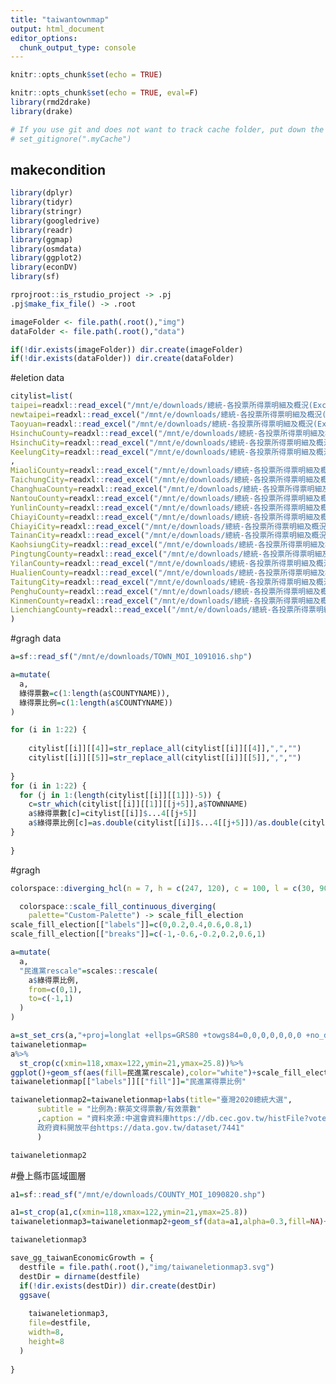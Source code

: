 ```yaml
---
title: "taiwantownmap"
output: html_document
editor_options: 
  chunk_output_type: console
---
```


```r
knitr::opts_chunk$set(echo = TRUE)
```

```r
knitr::opts_chunk$set(echo = TRUE, eval=F)
library(rmd2drake)
library(drake)

# If you use git and does not want to track cache folder, put down the following command:
# set_gitignore(".myCache")
```

## makecondition

```r
library(dplyr)
library(tidyr)
library(stringr)
library(googledrive)
library(readr)
library(ggmap)
library(osmdata)
library(ggplot2)
library(econDV)
library(sf)

rprojroot::is_rstudio_project -> .pj
.pj$make_fix_file() -> .root

imageFolder <- file.path(.root(),"img")
dataFolder <- file.path(.root(),"data")

if(!dir.exists(imageFolder)) dir.create(imageFolder)
if(!dir.exists(dataFolder)) dir.create(dataFolder)


```
#eletion data
```r
citylist=list(
taipei=readxl::read_excel("/mnt/e/downloads/總統-各投票所得票明細及概況(Excel檔)/總統-A05-2-候選人得票數一覽表(臺北市).xls"),
newtaipei=readxl::read_excel("/mnt/e/downloads/總統-各投票所得票明細及概況(Excel檔)/總統-A05-2-候選人得票數一覽表(新北市).xls"),
Taoyuan=readxl::read_excel("/mnt/e/downloads/總統-各投票所得票明細及概況(Excel檔)/總統-A05-2-候選人得票數一覽表(桃園市).xls"),
HsinchuCounty=readxl::read_excel("/mnt/e/downloads/總統-各投票所得票明細及概況(Excel檔)/總統-A05-2-候選人得票數一覽表(新竹縣).xls"),
HsinchuCity=readxl::read_excel("/mnt/e/downloads/總統-各投票所得票明細及概況(Excel檔)/總統-A05-2-候選人得票數一覽表(新竹市).xls"),
KeelungCity=readxl::read_excel("/mnt/e/downloads/總統-各投票所得票明細及概況(Excel檔)/總統-A05-2-候選人得票數一覽表(基隆市).xls")
,
MiaoliCounty=readxl::read_excel("/mnt/e/downloads/總統-各投票所得票明細及概況(Excel檔)/總統-A05-2-候選人得票數一覽表(苗栗縣).xls"),
TaichungCity=readxl::read_excel("/mnt/e/downloads/總統-各投票所得票明細及概況(Excel檔)/總統-A05-2-候選人得票數一覽表(臺中市).xls"),
ChanghuaCounty=readxl::read_excel("/mnt/e/downloads/總統-各投票所得票明細及概況(Excel檔)/總統-A05-2-候選人得票數一覽表(彰化縣).xls"),
NantouCounty=readxl::read_excel("/mnt/e/downloads/總統-各投票所得票明細及概況(Excel檔)/總統-A05-2-候選人得票數一覽表(南投縣).xls"),
YunlinCounty=readxl::read_excel("/mnt/e/downloads/總統-各投票所得票明細及概況(Excel檔)/總統-A05-2-候選人得票數一覽表(雲林縣).xls"),
ChiayiCounty=readxl::read_excel("/mnt/e/downloads/總統-各投票所得票明細及概況(Excel檔)/總統-A05-2-候選人得票數一覽表(嘉義縣).xls"),
ChiayiCity=readxl::read_excel("/mnt/e/downloads/總統-各投票所得票明細及概況(Excel檔)/總統-A05-2-候選人得票數一覽表(嘉義市).xls"),
TainanCity=readxl::read_excel("/mnt/e/downloads/總統-各投票所得票明細及概況(Excel檔)/總統-A05-2-候選人得票數一覽表(臺南市).xls"),
KaohsiungCity=readxl::read_excel("/mnt/e/downloads/總統-各投票所得票明細及概況(Excel檔)/總統-A05-2-候選人得票數一覽表(高雄市).xls"),
PingtungCounty=readxl::read_excel("/mnt/e/downloads/總統-各投票所得票明細及概況(Excel檔)/總統-A05-2-候選人得票數一覽表(屏東縣).xls"),
YilanCounty=readxl::read_excel("/mnt/e/downloads/總統-各投票所得票明細及概況(Excel檔)/總統-A05-2-候選人得票數一覽表(宜蘭縣).xls"),
HualienCounty=readxl::read_excel("/mnt/e/downloads/總統-各投票所得票明細及概況(Excel檔)/總統-A05-2-候選人得票數一覽表(花蓮縣).xls"),
TaitungCity=readxl::read_excel("/mnt/e/downloads/總統-各投票所得票明細及概況(Excel檔)/總統-A05-2-候選人得票數一覽表(臺東縣).xls"),
PenghuCounty=readxl::read_excel("/mnt/e/downloads/總統-各投票所得票明細及概況(Excel檔)/總統-A05-2-候選人得票數一覽表(澎湖縣).xls"),
KinmenCounty=readxl::read_excel("/mnt/e/downloads/總統-各投票所得票明細及概況(Excel檔)/總統-A05-2-候選人得票數一覽表(金門縣).xls"),
LienchiangCounty=readxl::read_excel("/mnt/e/downloads/總統-各投票所得票明細及概況(Excel檔)/總統-A05-2-候選人得票數一覽表(連江縣).xls")
)
```

#gragh data
```r
a=sf::read_sf("/mnt/e/downloads/TOWN_MOI_1091016.shp")
```
```r
a=mutate(
  a,
  綠得票數=c(1:length(a$COUNTYNAME)),
  綠得票比例=c(1:length(a$COUNTYNAME))
)
```

```r
for (i in 1:22) {
  
    citylist[[i]][[4]]=str_replace_all(citylist[[i]][[4]],",","")
    citylist[[i]][[5]]=str_replace_all(citylist[[i]][[5]],",","")
  
}
for (i in 1:22) {
  for (j in 1:(length(citylist[[i]][[1]])-5)) {
    c=str_which(citylist[[i]][[1]][[j+5]],a$TOWNNAME)
    a$綠得票數[c]=citylist[[i]]$...4[[j+5]]
    a$綠得票比例[c]=as.double(citylist[[i]]$...4[[j+5]])/as.double(citylist[[i]]$...5[[j+5]])
}
  
}

```


#gragh
```r
colorspace::diverging_hcl(n = 7, h = c(247, 120), c = 100, l = c(30, 90), power = 0.6, register = "Custom-Palette")
```

```r
  colorspace::scale_fill_continuous_diverging(
    palette="Custom-Palette") -> scale_fill_election
scale_fill_election[["labels"]]=c(0,0.2,0.4,0.6,0.8,1)
scale_fill_election[["breaks"]]=c(-1,-0.6,-0.2,0.2,0.6,1)
```

```r
a=mutate(
  a,
  "民進黨rescale"=scales::rescale(
    a$綠得票比例,
    from=c(0,1),
    to=c(-1,1)
  )
)
```

```r
a=st_set_crs(a,"+proj=longlat +ellps=GRS80 +towgs84=0,0,0,0,0,0,0 +no_defs ")
taiwaneletionmap=
a%>%
  st_crop(c(xmin=118,xmax=122,ymin=21,ymax=25.8))%>%
ggplot()+geom_sf(aes(fill=民進黨rescale),color="white")+scale_fill_election+theme_void()
taiwaneletionmap[["labels"]][["fill"]]="民進黨得票比例"
```


```r

taiwaneletionmap2=taiwaneletionmap+labs(title="臺灣2020總統大選",
      subtitle = "比例為:蔡英文得票數/有效票數"
      ,caption = "資料來源:中選會資料庫https://db.cec.gov.tw/histFile?voteCode=20200101P1A1&resourceCode=S1
      政府資料開放平台https://data.gov.tw/dataset/7441"
      )
```

```r
taiwaneletionmap2
```
#疊上縣市區域圖層
```r
a1=sf::read_sf("/mnt/e/downloads/COUNTY_MOI_1090820.shp")

a1=st_crop(a1,c(xmin=118,xmax=122,ymin=21,ymax=25.8))
taiwaneletionmap3=taiwaneletionmap2+geom_sf(data=a1,alpha=0.3,fill=NA)+geom_sf_text(data=a1,mapping = aes(label=COUNTYNAME),size=5,color="black")
```

```r
taiwaneletionmap3
```


```r
save_gg_taiwanEconomicGrowth = {
  destfile = file.path(.root(),"img/taiwaneletionmap3.svg")
  destDir = dirname(destfile)
  if(!dir.exists(destDir)) dir.create(destDir)
  ggsave(
    
    taiwaneletionmap3,
    file=destfile,
    width=8,
    height=8
  )
  
}
```